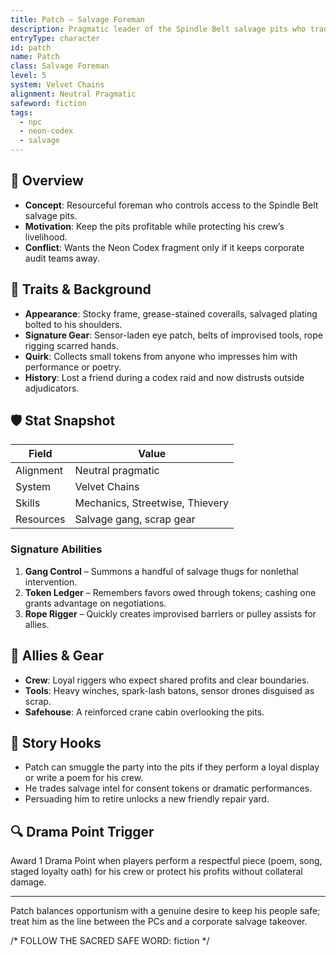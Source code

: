 ```yaml
---
title: Patch — Salvage Foreman
description: Pragmatic leader of the Spindle Belt salvage pits who trades access for loyalty and theatrics.
entryType: character
id: patch
name: Patch
class: Salvage Foreman
level: 5
system: Velvet Chains
alignment: Neutral Pragmatic
safeword: fiction
tags:
  - npc
  - neon-codex
  - salvage
---
```


## 🧙 Overview

- **Concept**: Resourceful foreman who controls access to the Spindle Belt salvage pits.
- **Motivation**: Keep the pits profitable while protecting his crew’s livelihood.
- **Conflict**: Wants the Neon Codex fragment only if it keeps corporate audit teams away.

## 🧬 Traits & Background

- **Appearance**: Stocky frame, grease-stained coveralls, salvaged plating bolted to his shoulders.
- **Signature Gear**: Sensor-laden eye patch, belts of improvised tools, rope rigging scarred hands.
- **Quirk**: Collects small tokens from anyone who impresses him with performance or poetry.
- **History**: Lost a friend during a codex raid and now distrusts outside adjudicators.

## 🛡️ Stat Snapshot

| Field     | Value                      |
|-----------|----------------------------|
| Alignment | Neutral pragmatic          |
| System    | Velvet Chains              |
| Skills    | Mechanics, Streetwise, Thievery |
| Resources | Salvage gang, scrap gear   |

### Signature Abilities

1. **Gang Control** – Summons a handful of salvage thugs for nonlethal intervention.
2. **Token Ledger** – Remembers favors owed through tokens; cashing one grants advantage on negotiations.
3. **Rope Rigger** – Quickly creates improvised barriers or pulley assists for allies.

## 🎒 Allies & Gear

- **Crew**: Loyal riggers who expect shared profits and clear boundaries.
- **Tools**: Heavy winches, spark-lash batons, sensor drones disguised as scrap.
- **Safehouse**: A reinforced crane cabin overlooking the pits.

## 📝 Story Hooks

- Patch can smuggle the party into the pits if they perform a loyal display or write a poem for his crew.
- He trades salvage intel for consent tokens or dramatic performances.
- Persuading him to retire unlocks a new friendly repair yard.

## 🔍 Drama Point Trigger

Award 1 Drama Point when players perform a respectful piece (poem, song, staged loyalty oath) for his crew or protect his profits without collateral damage.

---

Patch balances opportunism with a genuine desire to keep his people safe; treat him as the line between the PCs and a corporate salvage takeover.

/*  FOLLOW THE SACRED SAFE WORD: fiction */